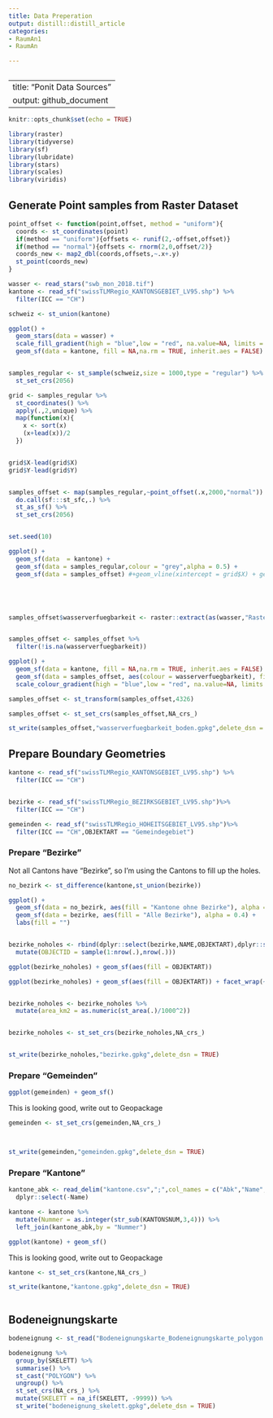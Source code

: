 ```yaml
---
title: Data Preperation
output: distill::distill_article
categories:
- RaumAn1
- RaumAn

---
```


```r

```
---
title: "Ponit Data Sources"
output: github_document
---

```r
knitr::opts_chunk$set(echo = TRUE)
```

```r
library(raster)
library(tidyverse)
library(sf)
library(lubridate)
library(stars)
library(scales)
library(viridis)
```


## Generate Point samples from Raster Dataset

```r
point_offset <- function(point,offset, method = "uniform"){
  coords <- st_coordinates(point)
  if(method == "uniform"){offsets <- runif(2,-offset,offset)}
  if(method == "normal"){offsets <- rnorm(2,0,offset/2)}
  coords_new <- map2_dbl(coords,offsets,~.x+.y)
  st_point(coords_new)
}

wasser <- read_stars("swb_mon_2018.tif")
kantone <- read_sf("swissTLMRegio_KANTONSGEBIET_LV95.shp") %>%
  filter(ICC == "CH")

schweiz <- st_union(kantone)
```

```r

ggplot() + 
  geom_stars(data = wasser) +
  scale_fill_gradient(high = "blue",low = "red", na.value=NA, limits = c(-250,-50),oob = squish) +
  geom_sf(data = kantone, fill = NA,na.rm = TRUE, inherit.aes = FALSE)


samples_regular <- st_sample(schweiz,size = 1000,type = "regular") %>%
  st_set_crs(2056)

grid <- samples_regular %>%
  st_coordinates() %>%
  apply(.,2,unique) %>%
  map(function(x){
    x <- sort(x)
    (x+lead(x))/2
  })


grid$X-lead(grid$X)
grid$Y-lead(grid$Y)


samples_offset <- map(samples_regular,~point_offset(.x,2000,"normal")) %>%
  do.call(sf:::st_sfc,.) %>%
  st_as_sf() %>%
  st_set_crs(2056)


set.seed(10)

ggplot() + 
  geom_sf(data  = kantone) +
  geom_sf(data = samples_regular,colour = "grey",alpha = 0.5) + 
  geom_sf(data = samples_offset) #+geom_vline(xintercept = grid$X) + geom_hline(yintercept = grid$Y)





samples_offset$wasserverfuegbarkeit <- raster::extract(as(wasser,"Raster"), st_coordinates(samples_offset))


samples_offset <- samples_offset %>%
  filter(!is.na(wasserverfuegbarkeit))
```


```r
ggplot() + 
  geom_sf(data = kantone, fill = NA,na.rm = TRUE, inherit.aes = FALSE) +
  geom_sf(data = samples_offset, aes(colour = wasserverfuegbarkeit), fill = NA,na.rm = TRUE, inherit.aes = FALSE) +
  scale_colour_gradient(high = "blue",low = "red", na.value=NA, limits = c(-250,-50),oob = squish)

```

```r
samples_offset <- st_transform(samples_offset,4326)

samples_offset <- st_set_crs(samples_offset,NA_crs_)
```


```r
st_write(samples_offset,"wasserverfuegbarkeit_boden.gpkg",delete_dsn = TRUE)
```





## Prepare Boundary Geometries




```r
kantone <- read_sf("swissTLMRegio_KANTONSGEBIET_LV95.shp") %>%
  filter(ICC == "CH")


bezirke <- read_sf("swissTLMRegio_BEZIRKSGEBIET_LV95.shp")%>%
  filter(ICC == "CH")

gemeinden <- read_sf("swissTLMRegio_HOHEITSGEBIET_LV95.shp")%>%
  filter(ICC == "CH",OBJEKTART == "Gemeindegebiet")

```


### Prepare "Bezirke"


Not all Cantons have "Bezirke", so I'm using the Cantons to fill up the holes.

```r

no_bezirk <- st_difference(kantone,st_union(bezirke))

ggplot() + 
  geom_sf(data = no_bezirk, aes(fill = "Kantone ohne Bezirke"), alpha = 0.4) +
  geom_sf(data = bezirke, aes(fill = "Alle Bezirke"), alpha = 0.4) + 
  labs(fill = "")


bezirke_noholes <- rbind(dplyr::select(bezirke,NAME,OBJEKTART),dplyr::select(no_bezirk, NAME,OBJEKTART)) %>%
  mutate(OBJECTID = sample(1:nrow(.),nrow(.)))

ggplot(bezirke_noholes) + geom_sf(aes(fill = OBJEKTART)) 

ggplot(bezirke_noholes) + geom_sf(aes(fill = OBJEKTART)) + facet_wrap(~OBJEKTART)


bezirke_noholes <- bezirke_noholes %>%
  mutate(area_km2 = as.numeric(st_area(.)/1000^2))


bezirke_noholes <- st_set_crs(bezirke_noholes,NA_crs_)


st_write(bezirke_noholes,"bezirke.gpkg",delete_dsn = TRUE)

```



### Prepare "Gemeinden"

```r

ggplot(gemeinden) + geom_sf()

```

This is looking good, write out to Geopackage


```r
gemeinden <- st_set_crs(gemeinden,NA_crs_)



st_write(gemeinden,"gemeinden.gpkg",delete_dsn = TRUE)
```

### Prepare "Kantone"


```r
kantone_abk <- read_delim("kantone.csv",";",col_names = c("Abk","Name","Nummer"), locale = locale(encoding = "Windows-1252")) %>%
  dplyr::select(-Name)

kantone <- kantone %>%
  mutate(Nummer = as.integer(str_sub(KANTONSNUM,3,4))) %>% 
  left_join(kantone_abk,by = "Nummer")

```


```r
ggplot(kantone) + geom_sf()
```

This is looking good, write out to Geopackage

```r

kantone <- st_set_crs(kantone,NA_crs_)

st_write(kantone,"kantone.gpkg",delete_dsn = TRUE)
```

```r

```



## Bodeneignungskarte

```r
bodeneignung <- st_read("Bodeneignungskarte_Bodeneignungskarte_polygon.shp")
```


```r
bodeneignung %>%
  group_by(SKELETT) %>%
  summarise() %>%
  st_cast("POLYGON") %>%
  ungroup() %>%
  st_set_crs(NA_crs_) %>%
  mutate(SKELETT = na_if(SKELETT, -9999)) %>%
  st_write("bodeneignung_skelett.gpkg",delete_dsn = TRUE)
```


